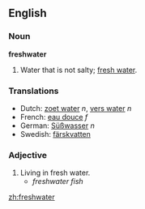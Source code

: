 ==English==

===Noun===
'''freshwater'''

# Water that is not salty; [[fresh water]].

===Translations===
*Dutch: [[zoet water]] ''n'', [[vers water]] ''n''
*French: [[eau douce]] ''f''
*German: [[Süßwasser]] ''n''
*Swedish: [[färskvatten]]

===Adjective===
{{en-adj|-}}

# Living in fresh water.
#*''freshwater fish''

[[zh:freshwater]]